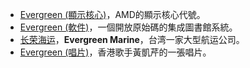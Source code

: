 * [[Evergreen_(顯示核心)|Evergreen (顯示核心)]]，AMD的顯示核心代號。
* [[Evergreen_(軟件)|Evergreen (軟件)]]，一個開放原始碼的集成圖書館系統。
* [[长荣海运|长荣海运]]，'''Evergreen Marine'''，台湾一家大型航运公司。
* [[Evergreen_(唱片)|Evergreen (唱片)]]，香港歌手黃凱芹的一張唱片。
{{disambig}}